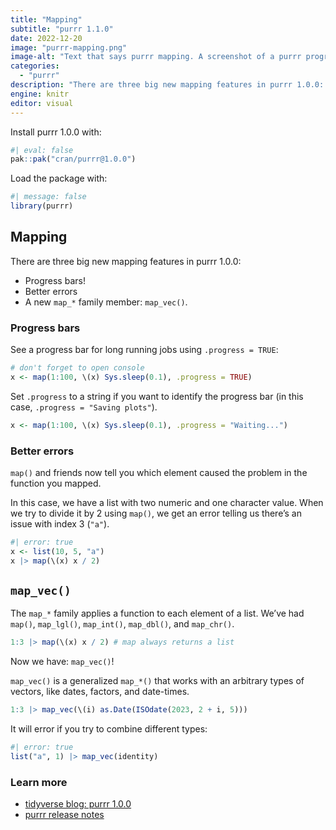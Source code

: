 ```yaml
---
title: "Mapping"
subtitle: "purrr 1.1.0"
date: 2022-12-20
image: "purrr-mapping.png"
image-alt: "Text that says purrr mapping. A screenshot of a purrr progress bar with saving plots as the identifier."
categories:
  - "purrr"
description: "There are three big new mapping features in purrr 1.0.0: progress bars, better errors, and `map_vec()`."
engine: knitr
editor: visual
---
```


Install purrr 1.0.0 with:

```r
#| eval: false
pak::pak("cran/purrr@1.0.0")
```

Load the package with:

```r
#| message: false
library(purrr)
```

## Mapping

There are three big new mapping features in purrr 1.0.0:

-   Progress bars!
-   Better errors
-   A new `map_*` family member: `map_vec()`.

### Progress bars

See a progress bar for long running jobs using `.progress = TRUE`:

```r
# don't forget to open console
x <- map(1:100, \(x) Sys.sleep(0.1), .progress = TRUE)
```

Set `.progress` to a string if you want to identify the progress bar (in this case, `.progress = "Saving plots"`).

```r
x <- map(1:100, \(x) Sys.sleep(0.1), .progress = "Waiting...")
```

### Better errors

`map()` and friends now tell you which element caused the problem in the function you mapped.

In this case, we have a list with two numeric and one character value. When we try to divide it by 2 using `map()`, we get an error telling us there's an issue with index 3 (`"a"`).

```r
#| error: true
x <- list(10, 5, "a")
x |> map(\(x) x / 2)
```

## `map_vec()`

The `map_*` family applies a function to each element of a list. We've had `map()`, `map_lgl()`, `map_int()`, `map_dbl()`, and `map_chr()`.

```r
1:3 |> map(\(x) x / 2) # map always returns a list
```

Now we have: `map_vec()`!

`map_vec()` is a generalized `map_*()` that works with an arbitrary types of vectors, like dates, factors, and date-times.

```r
1:3 |> map_vec(\(i) as.Date(ISOdate(2023, 2 + i, 5)))
```

It will error if you try to combine different types:

```r
#| error: true
list("a", 1) |> map_vec(identity)
```

### Learn more

-   [tidyverse blog: purrr 1.0.0](https://www.tidyverse.org/blog/2022/12/purrr-1-0-0/)
-   [purrr release notes](https://github.com/tidyverse/purrr/releases/tag/v1.0.0)
